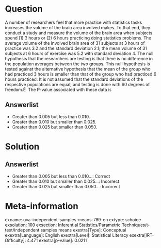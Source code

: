 Question
========

A number of researchers feel that more practice with statistics tasks increases the volume of the brain area involved makes. To that end, they conduct a study and measure the volume of the brain area when subjects spend (1) 3 hours or (2) 6 hours practicing doing statistics problems. The average volume of the involved brain area of 31 subjects at 3 hours of practice was 3.2 and the standard deviation 2.1; the mean volume of 31 subjects at 6 hours of exercise was 5.2 with standard deviation 4. The null hypothesis that the researchers are testing is that there is no difference in the population averages between the two groups. This null hypothesis is tested against the alternative hypothesis that the mean of the group who had practiced 3 hours is smaller than that of the group who had practiced 6 hours practiced. It is not assumed that the standard deviations of the respective populations are equal, and testing is done with 60 degrees of freedom.Ê \ The P-value associated with these data is

Answerlist
----------

* Greater than 0.005 but less than 0.010.
* Greater than 0.010 but smaller than 0.025.
* Greater than 0.025 but smaller than 0.050.

Solution
========

Answerlist
----------

* Greater than 0.005 but less than 0.010...: Correct
* Greater than 0.010 but smaller than 0.025...: Incorrect
* Greater than 0.025 but smaller than 0.050...: Incorrect

Meta-information
================
exname: uva-independent-samples-means-789-en
extype: schoice
exsolution: 100
exsection: Inferential Statistics/Parametric Techniques/t-test/Independent samples means
exextra[Type]: Conceptual
exextra[Language]: English
exextra[Level]: Statistical Literacy
exextra[IRT-Difficulty]: 4.471
exextra[p-value]: 0.0211
